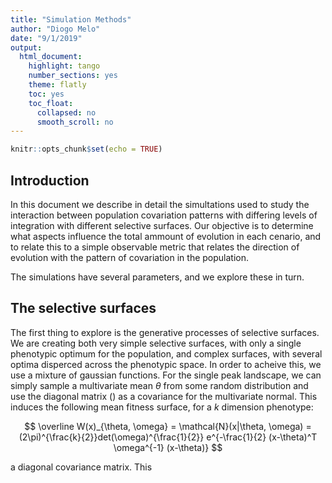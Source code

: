 ```yaml
---
title: "Simulation Methods"
author: "Diogo Melo"
date: "9/1/2019"
output:
  html_document:
    highlight: tango
    number_sections: yes
    theme: flatly
    toc: yes
    toc_float:
      collapsed: no
      smooth_scroll: no
---
```


```r
knitr::opts_chunk$set(echo = TRUE)
```

## Introduction

In this document we describe in detail the simultations used to study the interaction between population
covariation patterns with differing levels of integration with different selective surfaces. Our objective is
to determine what aspects influence the total ammount of evolution in each cenario, and to relate this
to a simple observable metric that relates the direction of evolution with the pattern of covariation
in the population. 

The simulations have several parameters, and we explore these in turn.

## The selective surfaces

The first thing to explore is the generative processes of selective surfaces. We are creating both very
simple selective surfaces, with only a single phenotypic optimum for the population, and complex surfaces,
with several optima disperced across the phenotypic space. In order to acheive this, we use a mixture of gaussian
functions. For the single peak landscape, we can simply sample a multivariate mean $\theta$ from some random distribution and use the diagonal matrix (\omega) as a covariance for the multivariate normal. This induces the following mean fitness
surface, for a $k$ dimension phenotype:

$$
\overline W(x)_{\theta, \omega} = \mathcal{N}(x|\theta, \omega) = (2\pi)^{\frac{k}{2}}det(\omega)^{\frac{1}{2}} e^{-\frac{1}{2} (x-\theta)^T \omega^{-1} (x-\theta)} 
$$

 a diagonal covariance matrix. This 